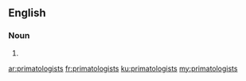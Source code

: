==English==

===Noun===
{{head|en|noun plural form}}

# {{plural of|primatologist|lang=en}}

[[ar:primatologists]]
[[fr:primatologists]]
[[ku:primatologists]]
[[my:primatologists]]